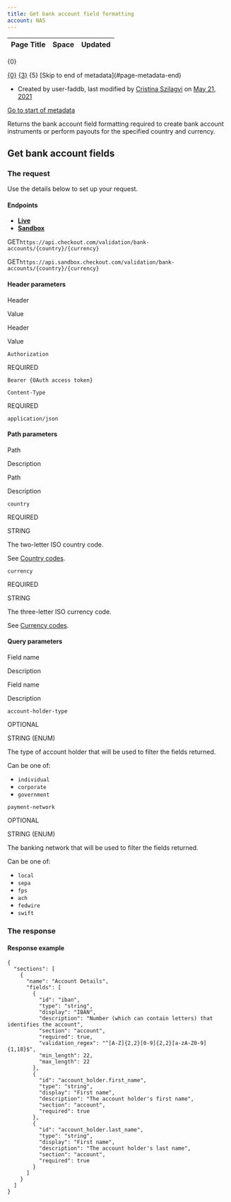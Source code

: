 ```yaml
---
title: Get bank account field formatting
account: NAS
---
```


<table class="aui"> <thead> <tr class="header"> <th class="search-result-title">Page Title</th> <th class="search-result-space">Space</th> <th class="search-result-date">Updated</th> </tr> </thead> </table> <p class="search-result-count">{0}</p> <tr class="search-result"> <td class="search-result-title"><a href="{1}" class="content-type-{2}"><span>{0}</span></a></td> <td class="search-result-space"><a class="space" href="/display/{4}/" title="{3}">{3}</a></td> <td class="search-result-date"><span class="date" title="{6}">{5}</span></td> </tr> [Skip to end of metadata](#page-metadata-end)

*   Created by user-faddb, last modified by [Cristina Szilagyi](    /display/~cristina.szilagyi
    ) on [May 21, 2021](/pages/diffpagesbyversion.action?pageId=8489251&selectedPageVersions=9&selectedPageVersions=10 "Show changes")

[Go to start of metadata](#page-metadata-start)

Returns the bank account field formatting required to create bank account instruments or perform payouts for the specified country and currency.

Get bank account fields
-----------------------

### The request

Use the details below to set up your request.

#### Endpoints

*   [**Live**](#tabs-c4f90e10-6e02-4d8c-82a1-4a94fe446ed2-1)
*   [**Sandbox**](#tabs-c4f90e10-6e02-4d8c-82a1-4a94fe446ed2-2)

GET`https://api.checkout.com/validation/bank-accounts/{country}/{currency}`

GET`https://api.sandbox.checkout.com/validation/bank-accounts/{country}/{currency}`

#### Header parameters

Header

Value

Header

Value

`Authorization`

REQUIRED

`Bearer {OAuth access token}  
`

`Content-Type`

REQUIRED

`application/json`

#### Path parameters

Path

Description

Path

Description

`country`

REQUIRED

STRING

The two-letter ISO country code.

See [Country codes](/display/x/Country+codes).

`currency`

REQUIRED

STRING

The three-letter ISO currency code.

See [Currency codes](/display/x/Currency+codes).

#### Query parameters

Field name

Description

Field name

Description

`account-holder-type`

OPTIONAL

STRING (ENUM)

  

The type of account holder that will be used to filter the fields returned.

Can be one of:

*   `individual`
*   `corporate`
*   `government`

`payment-network`

OPTIONAL

STRING (ENUM)

  

The banking network that will be used to filter the fields returned.

Can be one of:

*   `local`
*   `sepa`
*   `fps`
*   `ach`
*   `fedwire`
*   `swift`

### The response

#### Response example

    {
      "sections": [
        {
          "name": "Account Details",
          "fields": [
            {
              "id": "iban",
              "type": "string",
              "display": "IBAN",
              "description": "Number (which can contain letters) that identifies the account",
              "section": "account",
              "required": true,
              "validation_regex": "^[A-Z]{2,2}[0-9]{2,2}[a-zA-Z0-9]{1,18}$",
              "min_length": 22,
              "max_length": 22
            },
            {
              "id": "account_holder.first_name",
              "type": "string",
              "display": "First name",
              "description": "The account holder's first name",
              "section": "account",
              "required": true
            },
            {
              "id": "account_holder.last_name",
              "type": "string",
              "display": "First name",
              "description": "The account holder's last name",
              "section": "account",
              "required": true
            }
          ]
        }
      ]
    }
